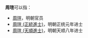 '''周瑄'''可以指：
*[[周瑄|周瑄]]，明朝官员
*[[周瑄_(正統進士)|周瑄 (正統進士)]]，明朝正统元年进士
*[[周瑄_(天順進士)|周瑄 (天順進士)]]，明朝天顺八年进士
{{Disambig|cat=二字周姓人名消歧义|X瑄}}